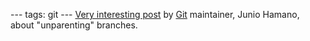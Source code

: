 ---
tags: git
---
[http://marc.info/?l=git&m=126847146521839&w=2 Very interesting post] by [[Git]] maintainer, Junio Hamano, about "unparenting" branches.
